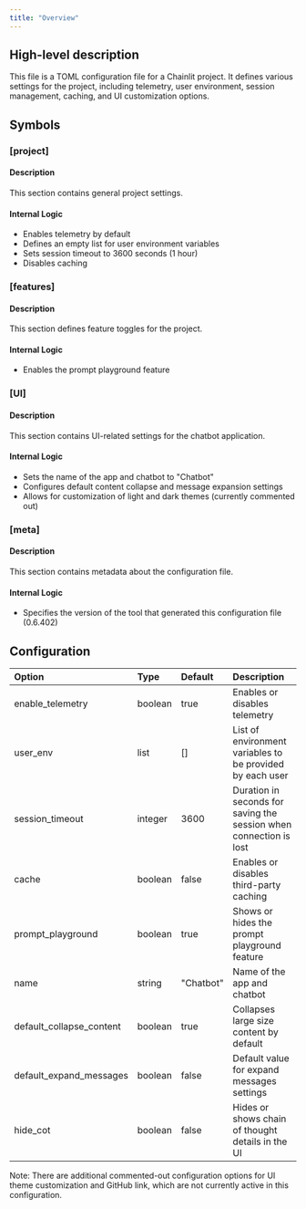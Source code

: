 ```yaml
---
title: "Overview"
---
```


## High-level description
This file is a TOML configuration file for a Chainlit project. It defines various settings for the project, including telemetry, user environment, session management, caching, and UI customization options.

## Symbols

### [project]
#### Description
This section contains general project settings.

#### Internal Logic
- Enables telemetry by default
- Defines an empty list for user environment variables
- Sets session timeout to 3600 seconds (1 hour)
- Disables caching

### [features]
#### Description
This section defines feature toggles for the project.

#### Internal Logic
- Enables the prompt playground feature

### [UI]
#### Description
This section contains UI-related settings for the chatbot application.

#### Internal Logic
- Sets the name of the app and chatbot to "Chatbot"
- Configures default content collapse and message expansion settings
- Allows for customization of light and dark themes (currently commented out)

### [meta]
#### Description
This section contains metadata about the configuration file.

#### Internal Logic
- Specifies the version of the tool that generated this configuration file (0.6.402)

## Configuration
| Option | Type | Default | Description |
|:-------|:-----|:--------|:------------|
| enable_telemetry | boolean | true | Enables or disables telemetry |
| user_env | list | [] | List of environment variables to be provided by each user |
| session_timeout | integer | 3600 | Duration in seconds for saving the session when connection is lost |
| cache | boolean | false | Enables or disables third-party caching |
| prompt_playground | boolean | true | Shows or hides the prompt playground feature |
| name | string | "Chatbot" | Name of the app and chatbot |
| default_collapse_content | boolean | true | Collapses large size content by default |
| default_expand_messages | boolean | false | Default value for expand messages settings |
| hide_cot | boolean | false | Hides or shows chain of thought details in the UI |

Note: There are additional commented-out configuration options for UI theme customization and GitHub link, which are not currently active in this configuration.